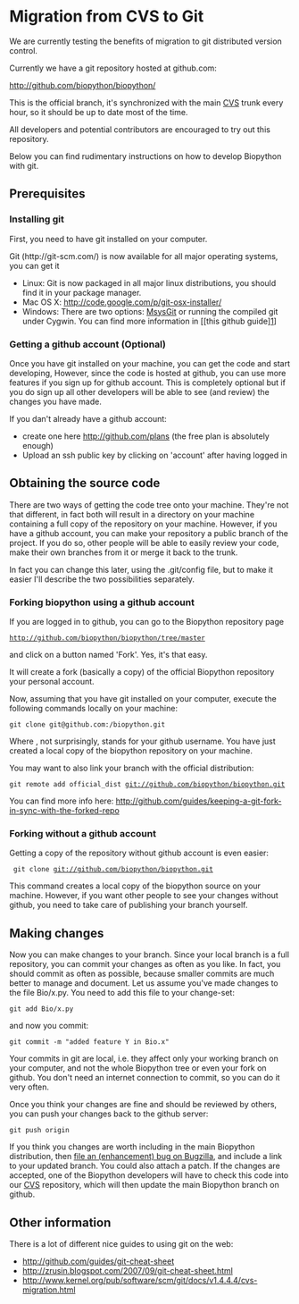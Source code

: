 = Migration from CVS to Git =

We are currently testing the benefits of migration to git distributed version control.

Currently we have a git repository hosted at github.com:

http://github.com/biopython/biopython/

This is the official branch, it's synchronized with the main [[CVS]] trunk every hour, so it should be up to date most of the time.

All developers and potential contributors are encouraged to try out this repository. 

Below you can find rudimentary instructions on how to develop Biopython with git.

== Prerequisites ==

=== Installing git ===

First, you need to have git installed on your computer. 

Git (http://git-scm.com/) is now available for  all major operating systems, you can get it 
* Linux: Git is now packaged in all major linux distributions, you should find it in your package manager.
* Mac OS X: http://code.google.com/p/git-osx-installer/
* Windows: There are two options:  [http://code.google.com/p/msysgit/ MsysGit] or running the compiled git under Cygwin. You can find more information in [[this github guide][http://github.com/guides/using-git-and-github-for-the-windows-for-newbies]]

=== Getting a github account (Optional) ===

Once you have git installed on your machine, you can get the code and start developing,
However, since the code is hosted at github, you can use more features if you sign up for github account. 
This is completely optional but if you do sign up all other developers will be able to see (and review) the changes you have made. 

If you dan't already have a github account:
* create one here http://github.com/plans (the free plan is absolutely enough)
* Upload an ssh public key by clicking on 'account' after having logged in 

== Obtaining the source code==

There are two ways of getting the code tree onto your machine. They're not that different, in fact both will result in a directory on your machine containing a full copy of the repository on your machine. However, if you have a github account, you can make your repository a public branch of the project. If you do so, other people will be able to easily review your code, make their own branches from it or merge it back to the trunk.

In fact you can change this later, using the .git/config file, but to make it easier I'll describe the two possibilities separately.

=== Forking biopython using a github account ===

If you are logged in to github, you can go to the Biopython repository page
 http://github.com/biopython/biopython/tree/master
and click on a button named 'Fork'. Yes, it's that easy. 

It will create a fork (basically a copy) of the official Biopython repository your
personal account. 

Now, assuming that you have git installed on your computer, execute the following commands locally on your machine:

 git clone git@github.com:<your username>/biopython.git

Where <your username>, not surprisingly, stands for your github username.
You have just created a local copy of the biopython repository on your machine.

You may want to also link your branch with the official distribution:

 git remote add official_dist git://github.com/biopython/biopython.git

You can find more info here:
http://github.com/guides/keeping-a-git-fork-in-sync-with-the-forked-repo

=== Forking without a github account ===

Getting a copy of the repository without github account is even easier:
 
  git clone git://github.com/biopython/biopython.git

This command creates a local copy of the biopython source on your machine. However, if you want other people to see your changes without github, you need to take care of publishing your branch yourself.

== Making changes == 

Now you can make changes to your branch. Since your local branch is a full repository, you can commit your changes as often as you like. In fact, you should commit as often as possible, because smaller commits are much better to manage and document. Let us assume you've made changes to the file Bio/x.py. You need to add this file to your change-set:
 git add Bio/x.py
and now you commit:
 git commit -m "added feature Y in Bio.x"

Your commits in git are local, i.e. they affect only your working branch on your computer, and not the whole Biopython tree or even your fork on github. You don't need an internet connection to commit, so you can do it very often. 

Once you think your changes are fine and should be reviewed by others, you can push your changes back to the github server:
 git push origin

If you think you changes are worth including in the main Biopython distribution, then [http://bugzilla.open-bio.org/ file an (enhancement) bug on Bugzilla], and include a link to your updated branch.  You could also attach a patch.  If the changes are accepted, one of the Biopython developers will have to check this code into our [[CVS]] repository, which will then update the main Biopython branch on github.

== Other information ==

There is a lot of different nice guides to using git on the web:
* http://github.com/guides/git-cheat-sheet
* http://zrusin.blogspot.com/2007/09/git-cheat-sheet.html
* http://www.kernel.org/pub/software/scm/git/docs/v1.4.4.4/cvs-migration.html